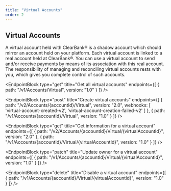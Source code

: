 ```yaml
---
title: "Virtual Accounts"
order: 2
---
```



## Virtual Accounts

A virtual account held with ClearBank® is a shadow account which should mirror an account held on your platform.
Each virtual account is linked to a real account held at ClearBank®. You can use a virtual account to send and/or receive payments by means of its association with this real account.
The responsibility of managing and reconciling virtual accounts rests with you, which gives you complete control of such accounts.

<EndpointBlock
  type="get"
  title="Get all virtual accounts"
  endpoints={[
    {
      path: "/v1/Accounts/Virtual",
      version: "1.0"
    }
  ]}
/>

<EndpointBlock
  type="post"
  title="Create virtual accounts"
  endpoints={[
    {
      path: "/v2/Accounts/{accountId}/Virtual",
      version: "2.0",
      webhooks: [
        'virtual-account-created-v2',
        'virtual-account-creation-failed-v2'
      ]
    },
    {
      path: "/v1/Accounts/{accountId}/Virtual",
      version: "1.0"
    }
  ]}
/>

<EndpointBlock
  type="get"
  title="Get information for a virtual account"
  endpoints={[
    {
      path: "/v2/Accounts/{accountId}/Virtual/{virtualAccountId}",
      version: "2.0"
    },
    {
      path: "/v1/Accounts/{accountId}/Virtual/{virtualAccountId}",
      version: "1.0"
    }
  ]}
/>

<EndpointBlock
  type="patch"
  title="Update owner for a virtual account"
  endpoints={[
    {
      path: "/v1/Accounts/{accountId}/Virtual/{virtualAccountId}",
      version: "1.0"
    }
  ]}
/>

<EndpointBlock
  type="delete"
  title="Disable a virtual account"
  endpoints={[
    {
      path: "/v1/Accounts/{accountId}/Virtual/{virtualAccountId}",
      version: "1.0"
    }
  ]}
/>
